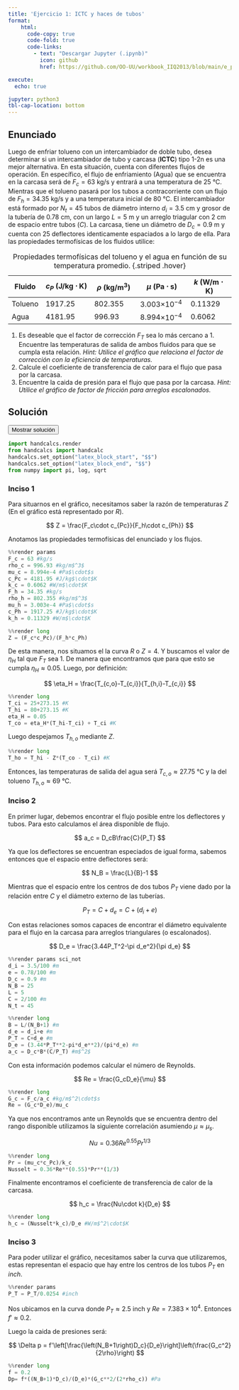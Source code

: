 ```yaml
---
title: 'Ejercicio 1: ICTC y haces de tubos'
format:
    html: 
      code-copy: true
      code-fold: true
      code-links: 
        - text: "Descargar Jupyter (.ipynb)"
          icon: github
          href: https://github.com/OO-UU/workbook_IIQ2013/blob/main/e_prop/06_ICTC/jupyter/e06_1.ipynb

execute: 
  echo: true

jupyter: python3
tbl-cap-location: bottom
---
```


## Enunciado

Luego de enfriar tolueno con un intercambiador de doble tubo, desea determinar si un intercambiador de tubo y carcasa (**ICTC**) tipo 1-2n es una mejor alternativa. En esta situación, cuenta con diferentes flujos de operación. En específico, el flujo de enfriamiento (Agua) que se encuentra en la carcasa será de $F_c = 63~\text{kg/s}$ y entrará a una temperatura de $25~\text{°C}$. Mientras que el tolueno pasará por los tubos a contracorriente con un flujo de $F_h = 34.35~\text{kg/s}$ y a una temperatura inicial de $80~\text{°C}$. El intercambiador está formado por $N_t=45$ tubos de diámetro interno $d_i=3.5~\text{cm}$ y grosor de la tubería de $0.78~\text{cm}$, con un largo $L=5~\text{m}$ y un arreglo triagular con $2~\text{cm}$ de espacio entre tubos ($C$). La carcasa, tiene un diámetro de $D_c=0.9~\text{m}$ y cuenta con $25$ deflectores identicamente espaciados a lo largo de ella. Para las propiedades termofísicas de los fluidos utilice:

| Fluido  | $c_P~\text{(J/kg}\cdot\text{K)}$ | $\rho~\text{(kg/m}^3\text{)}$ | $\mu~\text{(Pa}\cdot\text{s)}$ | $k~\text{(W/m}\cdot\text{K)}$ |
|---------|-----------------------------------|-------------------------------|--------------------------------|-------------------------------|
| Tolueno | 1917.25                           | 802.355                       | 3.003$\times 10^{-4}$          | 0.11329                       |
| Agua    | 4181.95                           | 996.93                        | 8.994$\times 10^{-4}$          | 0.6062                        |

: Propiedades termofísicas del tolueno y el agua en función de su temperatura promedio. {.striped .hover}

1. Es deseable que el factor de corrección $F_T$ sea lo más cercano a 1. Encuentre las temperaturas de salida de ambos fluidos para que se cumpla esta relación. *Hint: Utilice el gráfico que relaciona el factor de corrección con la eficiencia de temperaturas.*
2. Calcule el coeficiente de transferencia de calor para el flujo que pasa por la carcasa.
3. Encuentre la caida de presión para el flujo que pasa por la carcasa. *Hint: Utilice el gráfico de factor de fricción para arreglos escalonados.*

## Solución

<button class="btn btn-success" data-bs-toggle="collapse" href="#e06_1-sol" aria-expanded="false">Mostrar solución</button>

::: {#e06_1-sol .collapse .multi-collapse}

```python
import handcalcs.render
from handcalcs import handcalc
handcalcs.set_option("latex_block_start", "$$")
handcalcs.set_option("latex_block_end", "$$")
from numpy import pi, log, sqrt
```

### Inciso 1

Para situarnos en el gráfico, necesitamos saber la razón de temperaturas $Z$ (En el gráfico está representado por $R$).

$$
Z = \frac{F_c\cdot c_{Pc}}{F_h\cdot c_{Ph}}
$$

Anotamos las propiedades termofísicas del enunciado y los flujos.

```python
%%render params
F_c = 63 #kg/s
rho_c = 996.93 #kg/m$^3$
mu_c = 8.994e-4 #Pa$\cdot$s
c_Pc = 4181.95 #J/kg$\cdot$K
k_c = 0.6062 #W/m$\cdot$K
F_h = 34.35 #kg/s
rho_h = 802.355 #kg/m$^3$
mu_h = 3.003e-4 #Pa$\cdot$s
c_Ph = 1917.25 #J/kg$\cdot$K
k_h = 0.11329 #W/m$\cdot$K
```

```python
%%render long
Z = (F_c*c_Pc)/(F_h*c_Ph)
```

De esta manera, nos situamos el la curva $R~\text{o}~Z=4$. Y buscamos el valor de $\eta_H$ tal que $F_T$ sea 1. De manera que encontramos que para que esto se cumpla $\eta_H \approx 0.05$. Luego, por definición:

$$
\eta_H = \frac{T_{c,o}-T_{c,i}}{T_{h,i}-T_{c,i}}
$$

```python
%%render long
T_ci = 25+273.15 #K
T_hi = 80+273.15 #K
eta_H = 0.05
T_co = eta_H*(T_hi-T_ci) + T_ci #K
```

Luego despejamos $T_{h,o}$ mediante $Z$.

```python
%%render long
T_ho = T_hi - Z*(T_co - T_ci) #K
```

Entonces, las temperaturas de salida del agua será $T_{c,o} \approx 27.75~\text{°C}$ y la del tolueno $T_{h,o} \approx 69~\text{°C}$.

### Inciso 2

En primer lugar, debemos encontrar el flujo posible entre los deflectores y tubos. Para esto calculamos el área disponible de flujo.

$$
a_c = D_cB\frac{C}{P_T}
$$

Ya que los deflectores se encuentran especiados de igual forma, sabemos entonces que el espacio entre deflectores será:

$$
N_B = \frac{L}{B}-1
$$

Mientras que el espacio entre los centros de dos tubos $P_T$ viene dado por la relación entre $C$ y el diámetro externo de las tuberías.

$$
P_T = C + d_e = C + \left(d_i + e\right)
$$

Con estas relaciones somos capaces de encontrar el diámetro equivalente para el flujo en la carcasa para arreglos triangulares (o escalonados).

$$
D_e = \frac{3.44P_T^2-\pi d_e^2}{\pi d_e}
$$

```python
%%render params sci_not
d_i = 3.5/100 #m
e = 0.78/100 #m
D_c = 0.9 #m
N_B = 25
L = 5
C = 2/100 #m
N_t = 45
```

```python
%%render long
B = L/(N_B+1) #m
d_e = d_i+e #m
P_T = C+d_e #m
D_e = (3.44*P_T**2-pi*d_e**2)/(pi*d_e) #m
a_c = D_c*B*(C/P_T) #m$^2$
```

Con esta información podemos calcular el número de Reynolds.

$$
Re = \frac{G_cD_e}{\mu}
$$

```python
%%render long
G_c = F_c/a_c #kg/m$^2\cdot$s
Re = (G_c*D_e)/mu_c
```

Ya que nos encontramos ante un Reynolds que se encuentra dentro del rango disponible utilizamos la siguiente correlación asumiendo $\mu\approx\mu_s$.

$$
Nu = 0.36Re^{0.55}Pr^{1/3}
$$

```python
%%render long
Pr = (mu_c*c_Pc)/k_c
Nusselt = 0.36*Re**(0.55)*Pr**(1/3)
```

Finalmente encontramos el coeficiente de transferencia de calor de la carcasa.

$$
h_c = \frac{Nu\cdot k}{D_e} 
$$

```python
%%render long 
h_c = (Nusselt*k_c)/D_e #W/m$^2\cdot$K
```

### Inciso 3

Para poder utilizar el gráfico, necesitamos saber la curva que utilizaremos, estas representan el espacio que hay entre los centros de los tubos $P_T$ en $inch$.

```python
%%render params
P_T = P_T/0.0254 #inch
```

Nos ubicamos en la curva donde $P_T\approx2.5~\text{inch}$ y $Re=7.383\times10^{4}$. Entonces $f'\approx0.2$.

Luego la caida de presiones será:

$$
\Delta p = f'\left[\frac{\left(N_B+1\right)D_c}{D_e}\right]\left(\frac{G_c^2}{2\rho}\right)
$$

```python
%%render long
f = 0.2
Dp= f*((N_B+1)*D_c)/(D_e)*(G_c**2/(2*rho_c)) #Pa
```

:::